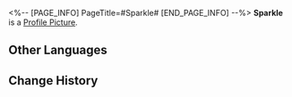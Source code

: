 <%-- [PAGE_INFO]
PageTitle=#Sparkle#
[END_PAGE_INFO] --%>
{{Stub|Location information}}
{{Item Infobox
|id          = 223002
|image       = Dreamscape Pass Sticker Sparkle.png
|type        = Dreamscape Pass Sticker
|type2       = The Reverie Stickers
|invCategory = 
|rarity      = 4
|effect      = Digital stickers that can be used to decorate the pages of the Dreamtour Handbook. They come in many different styles.
|description = 
|source1     = [[After everything has concluded, return to where you were pranked by the Fool]]
}}
{{Description|Even if your body is *broken apart*, make sure you have a smile on your face~}}
'''Sparkle''' is a [[Profile Picture]].

==Other Languages==
{{Other Languages
|en   = Sparkle
|zhs  = 花火
|zht  = 花火
|ja   = 花火
|ko   = 스파클
|es   = Sparkle
|fr   = Sparkle
|ru   = Искорка
|th   = Sparkle
|vi   = Sparkle
|de   = Sparkle
|id   = Sparkle
|pt   = Sparkle
}}

==Change History==
{{Change History|2.0}}